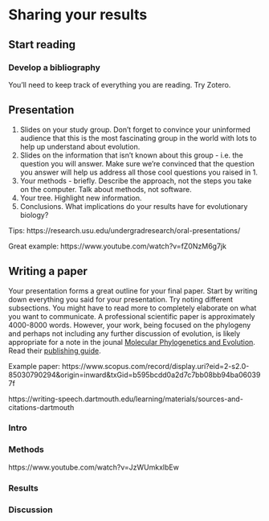 # Sharing your results

## Start reading

### Develop a bibliography

You'll need to keep track of everything you are reading. Try Zotero.

## Presentation

1. Slides on your study group. Don't forget to convince your uninformed audience that this is the most fascinating group in the world with lots to help up understand about evolution.
2. Slides on the information that isn't known about this group - i.e. the question you will answer. Make sure we're convinced that the question you answer will help us address all those cool questions you raised in 1.
3. Your methods - briefly. Describe the approach, not the steps you take on the computer. Talk about methods, not software.
4. Your tree. Highlight new information.
5. Conclusions. What implications do your results have for evolutionary biology?

Tips: https://research.usu.edu/undergradresearch/oral-presentations/

Great example: https://www.youtube.com/watch?v=fZ0NzM6g7jk

## Writing a paper

Your presentation forms a great outline for your final paper.
Start by writing down everything you said for your presentation. Try noting different subsections.
You might have to read more to completely elaborate on what you want to communicate.
A professional scientific paper is approximately 4000-8000 words.
However, your work, being focused on the phylogeny and perhaps not including any further discussion of evolution, is likely appropriate for a note in the jounal [Molecular Phylogenetics and Evolution](https://www.journals.elsevier.com/molecular-phylogenetics-and-evolution). Read their [publishing guide](https://www.elsevier.com/journals/molecular-phylogenetics-and-evolution/1055-7903/guide-for-authors).

Example paper: https://www.scopus.com/record/display.uri?eid=2-s2.0-85030790294&origin=inward&txGid=b595bcdd0a2d7c7bb08bb94ba060397f

https://writing-speech.dartmouth.edu/learning/materials/sources-and-citations-dartmouth

### Intro

### Methods
https://www.youtube.com/watch?v=JzWUmkxlbEw

### Results

### Discussion